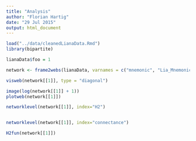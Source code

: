 ```yaml
---
title: "Analysis"
author: "Florian Hartig"
date: "29 Jul 2015"
output: html_document
---
```


```r
load("../data/cleanedLianaData.Rmd")
library(bipartite)
```


```r
lianaData$foo = 1

network <- frame2webs(lianaData, varnames = c("mnemonic", "Lia_Mnemonic", "foo"), type.out = "list", emptylist = TRUE)

visweb(network[[1]], type = "diagonal")

image(log(network[[1]] + 1))
plotweb(network[[1]])

```


```r
networklevel(network[[1]], index="H2")


networklevel(network[[1]], index="connectance")

H2fun(network[[1]])


```



